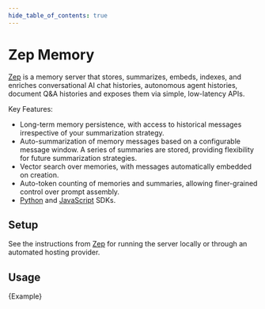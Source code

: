 ```yaml
---
hide_table_of_contents: true
---
```


# Zep Memory

[Zep](https://github.com/getzep/zep) is a memory server that stores, summarizes, embeds, indexes, and enriches conversational AI chat histories, autonomous agent histories, document Q&A histories and exposes them via simple, low-latency APIs.

Key Features:

- Long-term memory persistence, with access to historical messages irrespective of your summarization strategy.
- Auto-summarization of memory messages based on a configurable message window. A series of summaries are stored, providing flexibility for future summarization strategies.
- Vector search over memories, with messages automatically embedded on creation.
- Auto-token counting of memories and summaries, allowing finer-grained control over prompt assembly.
- [Python](https://github.com/getzep/zep-python) and [JavaScript](https://github.com/getzep/zep-js) SDKs.

## Setup

See the instructions from [Zep](https://github.com/getzep/zep) for running the server locally or through an automated hosting provider.

## Usage


<CodeBlock language="typescript">{Example}</CodeBlock>
